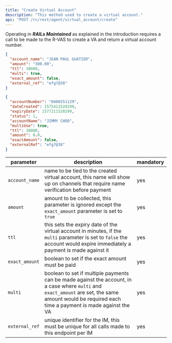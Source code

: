 ```yaml
---
title: "Create Virtual Account"
description: "This method used to create a virtual account."
api: "POST /rc/rest/agent/virtual_account/create"
---
```


Operating in _**RAILs Maintained**_ as explained in the introduction requires a call to be made to the R-VAS to create a VA and return a virtual account number.

<ParamField body="account_name" type="string" hidden required>
  Account Name
</ParamField>

<ParamField body="amount" type="number" hidden required>
  Amount
</ParamField>

<ParamField body="ttl" type="number" hidden required>
  TTL
</ParamField>

<ParamField body="multi" type="boolean" hidden required>
  Multi
</ParamField>

<ParamField body="exact_amount" type="boolean" hidden required>
  Exact Amount
</ParamField>

<ParamField body="external_ref" type="string" hidden required>
  External Ref
</ParamField>

<RequestExample>

```json Request
{
  "account_name": "JEAN PAUL GUATIER",
  "amount": "300.00",
  "ttl": 30000,
  "multi": true,
  "exact_amount": false,
  "external_ref": "efg7@38"
}
```

</RequestExample>

<ResponseExample>

```json Response
{
  "accountNumber": "0406551129",
  "dateCreated": 1575411520299,
  "expiryDate": 1577211520299,
  "status": 1,
  "accountName": "JIMMY CHOO",
  "multiUse": true,
  "ttl": 30000,
  "amount": 0.0,
  "exactAmount": false,
  "externalRef": "efg7@38"
}
```

</ResponseExample>

| parameter        | description                                                                                                                                                                                           | mandatory |
| ---------------- | ----------------------------------------------------------------------------------------------------------------------------------------------------------------------------------------------------- | --------- |
| `account_name`   | name to be tied to the created virtual account, this name will show up on channels that require name verification before payment                                                                      | yes       |
| `amount`         | amount to be collected, this parameter is ignored except the `exact_amount` parameter is set to `true`                                                                                                | yes       |
| `ttl`            | this sets the expiry date of the virtual account in minutes, if the `multi` parameter is set to `false` the account would expire immediately a payment is made against it                             | yes       |
| `exact_amount`   | boolean to set if the exact amount must be paid                                                                                                                                                       | yes       |
| `multi`          | boolean to set if multiple payments can be made against the account, in a case where `multi` and `exact_amount` are set, the same amount would be required each time a payment is made against the VA | yes       |
| `external_ref`   | unique identifier for the IM, this must be unique for all calls made to this endpoint per IM                                                                                                          | yes       ||
